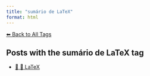 ```yaml
---
title: "sumário de LaTeX"
format: html
---
```


[⬅ Back to All Tags](../tags.qmd)

## Posts with the **sumário de LaTeX** tag

- [📄 📐 LaTeX](/posts/programming/latex/index.html)
